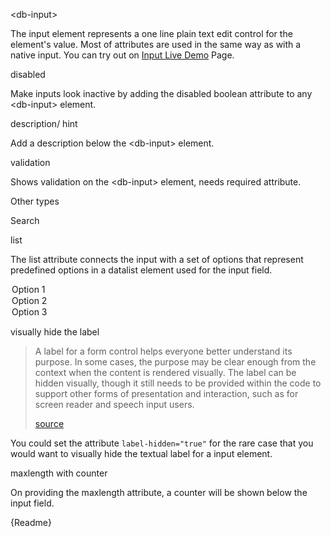 

<Meta title="05-Data-Input/Input/Intro" />

<db-headline variant="1">&lt;db-input&gt;</db-headline>

The input element represents a one line plain text edit control for the element's value. Most of attributes are used in the same way as with a native input. You can try out on <a href="/story/db-input--live-demo">Input Live Demo</a> Page.

<Canvas>
  <db-input label="Semitransparent"></db-input>
  <db-input label="White" variant="white"></db-input>
  <db-input label="Solid" variant="solid"></db-input>
  <db-input label="Outline" variant="outline"></db-input>
</Canvas>

<db-headline variant="2">disabled</db-headline>

Make inputs look inactive by adding the disabled boolean attribute to any &lt;db-input&gt; element.

<Canvas>
  <db-input label="Inputfield" disabled></db-input>
</Canvas>

<db-headline variant="2">description/ hint</db-headline>

Add a description below the &lt;db-input&gt; element.

<Canvas>
  <db-input label="Inputfield" description="A clue, a clue"></db-input>
</Canvas>

<db-headline variant="2">validation</db-headline>

Shows validation on the &lt;db-input&gt; element, needs required attribute.

<Canvas>
  <db-input label="Inputfield" value="Valid" required minlength={3}></db-input>
  <db-input label="Inputfield" required minlength={3}></db-input>
</Canvas>

<db-headline variant="2">Other types</db-headline>

<Canvas>
  <db-input
    label="Color"
    type="color"
    description="Only colors are allowed"
  ></db-input>
  <db-input
    label="Email"
    type="email"
    description="Only emails are allowed"
  ></db-input>
  <db-input
    label="Password"
    type="password"
    description="Only passwords are allowed"
  ></db-input>
  <db-input
    label="Number"
    type="number"
    description="Only numbers are allowed"
  ></db-input>
  <db-input
    label="Date"
    type="date"
    description="Only dates are allowed"
  ></db-input>
  <db-input
    label="Month"
    type="month"
    description="Only months are allowed"
  ></db-input>
  <db-input
    label="Week"
    type="week"
    description="Only weeks are allowed"
  ></db-input>
  <db-input
    label="Time"
    type="time"
    description="Only times are allowed"
  ></db-input>
</Canvas>

<db-headline variant="2">Search</db-headline>

<Canvas>
  <db-input label="Inputfield" type="search" placeholder="Search me"></db-input>
</Canvas>

<db-headline variant="2">list</db-headline>

The list attribute connects the input with a set of options that represent predefined options in a datalist element used for the input field.

<Canvas>
  <db-input label="Inputfield" list="datalist">
    <option value="Value 1">Option 1</option>
    <option value="Value 2">Option 2</option>
    <option value="Value 3">Option 3</option>
  </db-input>
</Canvas>

<db-headline variant="2">visually hide the label</db-headline>

> A label for a form control helps everyone better understand its purpose. In some cases, the purpose may be clear enough from the context when the content is rendered visually. The label can be hidden visually, though it still needs to be provided within the code to support other forms of presentation and interaction, such as for screen reader and speech input users.
>
> <a href="https://www.w3.org/WAI/tutorials/forms/labels/#hiding-label-text">
>   source
> </a>

You could set the attribute `label-hidden="true"` for the rare case that you would want to visually hide the textual label for a input element.

<Canvas>
  <db-input label="Semitransparent" label-hidden="true"></db-input>
</Canvas>

<db-headline variant="2">maxlength with counter</db-headline>

On providing the maxlength attribute, a counter will be shown below the input field.

<Canvas>
  <db-input label="maxlength example" maxlength="100"></db-input>
</Canvas>

<Markdown>{Readme}</Markdown>
